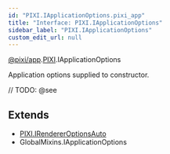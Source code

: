 ```yaml
---
id: "PIXI.IApplicationOptions.pixi_app"
title: "Interface: PIXI.IApplicationOptions"
sidebar_label: "PIXI.IApplicationOptions"
custom_edit_url: null
---
```


[@pixi/app](../modules/pixi_app).[PIXI](../namespaces/PIXI).IApplicationOptions


Application options supplied to constructor.



// TODO: @see

        



## Extends
- [PIXI.IRendererOptionsAuto](../interfaces/PIXI.IRendererOptionsAuto.pixi_core)
- GlobalMixins.IApplicationOptions




  